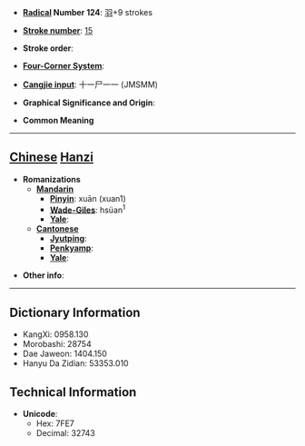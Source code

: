 * '''[[Wiktionary:Chinese radical index| Radical]] Number 124''': [[Wiktionary:Chinese radical index 羽|羽]]+9 strokes

* '''[[Wiktionary:Chinese total strokes index|Stroke number]]''': [[Wiktionary:Chinese total strokes index 15|15]]

* '''Stroke order''': 

* '''[[Wiktionary:Chinese four corner index|Four-Corner System]]''': 

* '''[[Wiktionary:Chinese Cangjie index|Cangjie input]]''': 十一尸一一 (JMSMM)

* '''Graphical Significance and Origin''': 

* '''Common Meaning'''

----

== [[Chinese]] [[Hanzi]] ==

* '''Romanizations'''
** '''[[Mandarin]]'''
*** '''[[Pinyin]]''': xuān (xuan1)
*** '''[[Wade-Giles]]''': hsüan<sup>1</sup>
*** '''[[Yale]]''': 
** '''[[Cantonese]]'''
*** '''[[Jyutping]]''':
*** '''[[Penkyamp]]''': 
*** '''[[Yale]]''': 

* '''Other info''': 

----

== Dictionary Information ==

* KangXi: 0958.130
* Morobashi: 28754
* Dae Jaweon: 1404.150
* Hanyu Da Zidian: 53353.010

== Technical Information ==

* '''Unicode''':
** Hex: 7FE7
** Decimal: 32743
